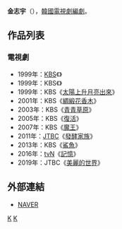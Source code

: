 {{Multiple issues|
{{Notability Unreferenced|time=2020-06-27T00:39:34+00:00}}
{{BLP unsourced|time=2020-06-27T00:39:34+00:00}}
}}
{{藝人
| 姓名     = 金志宇
| 類型     = 編劇
| 圖片     = 
| 圖片尺寸 = 
| 圖片簡介 = 
| 原名     =  
| 外文名   = 김지우
| 外文     = ko
| 羅馬拼音 = Kim Ji Woo
| 英文名   = 
| 綽號     = 
| 其他藝名 = 
| 國籍     = {{ROK}}
| 民族     = 
| 籍貫     = 
| 出生日期 = 
| 出生地點 = 
| 職業     = [[編劇|編劇]]
| 語言     = [[韓語|韓語]]
| 教育程度 = 
| 配偶     = 
| 出身地   = 
| 出道作   = 
| 出道日期 = 1999年
| 代表作   = 
| 活躍年代 = 
| 經紀公司 = 
}}

'''金志宇'''（{{lang-ko|'''김지우'''}}），[[韓國|韓國]][[電視劇|電視劇]][[編劇|編劇]]。

== 作品列表 ==
=== 電視劇 ===
*1999年：[[韓國放送公社|KBS]]《{{link-ko|學校 (電視劇)|학교 (드라마)|學校1}}》
*1999年：KBS《{{link-ko|學校2|학교 2 (드라마)}}》
*1999年：KBS《[[太陽上升月亮出來|太陽上升月亮出來]]》
*2001年：KBS《[[綢緞花香木|綢緞花香木]]》
*2003年：KBS《[[青青草原_(電視劇)|青青草原]]》
*2005年：KBS《[[復活_(電視劇)|復活]]》
*2007年：KBS《[[魔王_(韓國電視劇)|魔王]]》
*2011年：[[JTBC|JTBC]]《[[發酵家族|發酵家族]]》
*2013年：KBS《[[鯊魚_(韓國電視劇)|鯊魚]]》
*2016年：[[tvN|tvN]]《[[記憶_(電視劇)|記憶]]》
*2019年：JTBC《[[美麗的世界|美麗的世界]]》

== 外部連結 ==
*[http://people.search.naver.com/search.naver?where=nexearch&sm=tab_ppn&query=%EB%93%9C%EB%9D%BC%EB%A7%88%EC%9E%91%EA%B0%80%EA%B9%80%EC%A7%80%EC%9A%B0&os=142629&ie=utf8&key=PeopleService NAVER] {{Wayback|url=http://people.search.naver.com/search.naver?where=nexearch&sm=tab_ppn&query=%EB%93%9C%EB%9D%BC%EB%A7%88%EC%9E%91%EA%B0%80%EA%B9%80%EC%A7%80%EC%9A%B0&os=142629&ie=utf8&key=PeopleService |date=20190701042021 }}{{ko}}

{{KBS學校系列}}
[[Category:韓國編劇|K]]
[[Category:金姓|K]]
